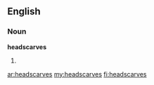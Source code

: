 ==English==
===Noun===
'''headscarves''' {{p}}
#{{plural of|headscarf}}

[[ar:headscarves]]
[[my:headscarves]]
[[fi:headscarves]]